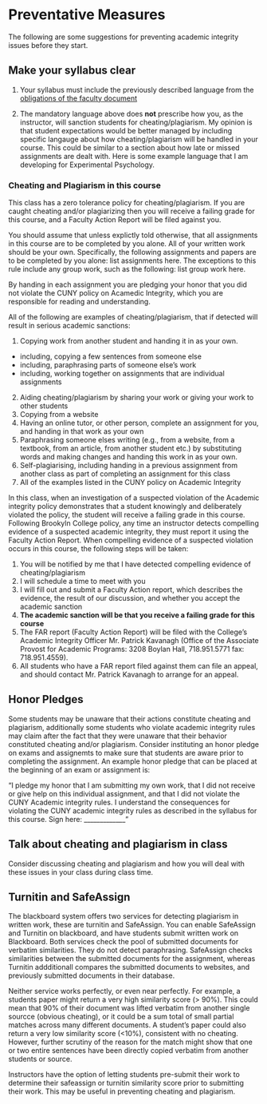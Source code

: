 # Preventative Measures

The following are some suggestions for preventing academic integrity issues before they start.

## Make your syllabus clear

1. Your syllabus must include the previously described language from the [obligations of the faculty document]("Resources\F16_FacultyObligations_andSyllabus.pdf")

2. The mandatory language above does **not** prescribe how you, as the instructor, will sanction students for cheating/plagiarism. My opinion is that student expectations would be better managed by including specific langauge about how cheating/plagiarism will be handled in your course. This could be similar to a section about how late or missed assignments are dealt with. Here is some example language that I am developing for Experimental Psychology.

### Cheating and Plagiarism in this course

This class has a zero tolerance policy for cheating/plagiarism. If you are caught cheating and/or plagiarizing then you will receive a failing grade for this course, and a Faculty Action Report will be filed against you.

You should assume that unless explictly told otherwise, that all assignments in this course are to be completed by you alone. All of your written work should be your own. Specifically, the following assignments and papers are to be completed by you alone: list assignments here. The exceptions to this rule include any group work, such as the following: list group work here.

By handing in each assignment you are pledging your honor that you did not violate the CUNY policy on Acamedic Integrity, which you are responsible for reading and understanding.

All of the following are examples of cheating/plagiarism, that if detected will result in serious academic sanctions:

1. Copying work from another student and handing it in as your own.
  - including, copying a few sentences from someone else
  - including, paraphrasing parts of someone else's work
  - including, working together on assignments that are individual assignments
2. Aiding cheating/plagiarism by sharing your work or giving your work to other students 
3. Copying from a website
4. Having an online tutor, or other person, complete an assignment for you, and handing in that work as your own
5. Paraphrasing someone elses writing (e.g., from a website, from a textbook, from an article, from another student etc.) by substituting words and making changes and handing this work in as your own.
6. Self-plagiarising, including handing in a previous assignment from another class as part of completing an assignment for this class
7. All of the examples listed in the CUNY policy on Academic Integrity
  
In this class, when an investigation of a suspected violation of the Academic integrity policy demonstrates that a student knowingly and deliberately violated the policy, the student will receive a failing grade in this course. Following Brookyln College policy, any time an instructor detects compelling evidence of a suspected academic integrity, they must report it using the Faculty Action Report. When compelling evidence of a suspected violation occurs in this course, the following steps will be taken:

  1. You will be notified by me that I have detected compelling evidence of cheating/plagiarism
  2. I will schedule a time to meet with you
  3. I will fill out and submit a Faculty Action report, which describes the evidence, the result of our discussion, and whether you accept the academic sanction
  4. **The academic sanction will be that you receive a failing grade for this course**
  5. The FAR report (Faculty Action Report) will be filed with the College's Academic Integrity Officer Mr. Patrick Kavanagh (Office of the Associate Provost for Academic Programs: 3208 Boylan Hall, 718.951.5771 fax: 718.951.4559).
  6. All students who have a FAR report filed against them can file an appeal, and should contact Mr. Patrick Kavanagh to arrange for an appeal.

## Honor Pledges

Some students may be unaware that their actions constitute cheating and plagiarism, additionally some students who violate academic integrity rules may claim after the fact that they were unaware that their behavior constituted cheating and/or plagiarism. Consider instituting an honor pledge on exams and assignemts to make sure that students are aware prior to completing the assignment. An example honor pledge that can be placed at the beginning of an exam or assignment is:

"I pledge my honor that I am submitting my own work, that I did not receive or give help on this individual assignment, and that I did not violate the CUNY Academic integrity rules. I understand the consequences for violating the CUNY academic integrity rules as described in the syllabus for this course. Sign here: _____________"

## Talk about cheating and plagiarism in class

Consider discussing cheating and plagiarism and how you will deal with these issues in your class during class time.

## Turnitin and SafeAssign

The blackboard system offers two services for detecting plagiarism in written work, these are turnitin and SafeAssign. You can enable SafeAssign and Turnitin on blackboard, and have students submit written work on Blackboard. Both services check the pool of submitted documents for verbatim similarities. They do not detect paraphrasing. SafeAssign checks similarities between the submitted documents for the assignment, whereas Turnitin addditionall compares the submitted documents to websites, and previously submitted documents in their database.

Neither service works perfectly, or even near perfectly. For example, a students paper might return a very high similarity score  (> 90%). This could mean that 90% of their document was lifted verbatim from another single sourcce (obvious cheating), or it could be a sum total of small partial matches across many different documents. A student's paper could also return a very low similarity score (<10%), consistent with no cheating. However, further scrutiny of the reason for the match might show that one or two entire sentences have been directly copied verbatim from another students or source.

Instructors have the option of letting students pre-submit their work to determine their safeassign or turnitin similarity score prior to submitting their work. This may be useful in preventing cheating and plagiarism.


